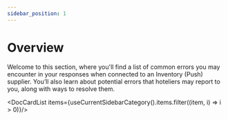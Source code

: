```yaml
---
sidebar_position: 1
---
```


# Overview

Welcome to this section, where you'll find a list of common errors you may encounter in your responses when connected to an Inventory (Push) supplier. You’ll also learn about potential errors that hoteliers may report to you, along with ways to resolve them.


<DocCardList items={useCurrentSidebarCategory().items.filter((item, i) => i > 0)}/>